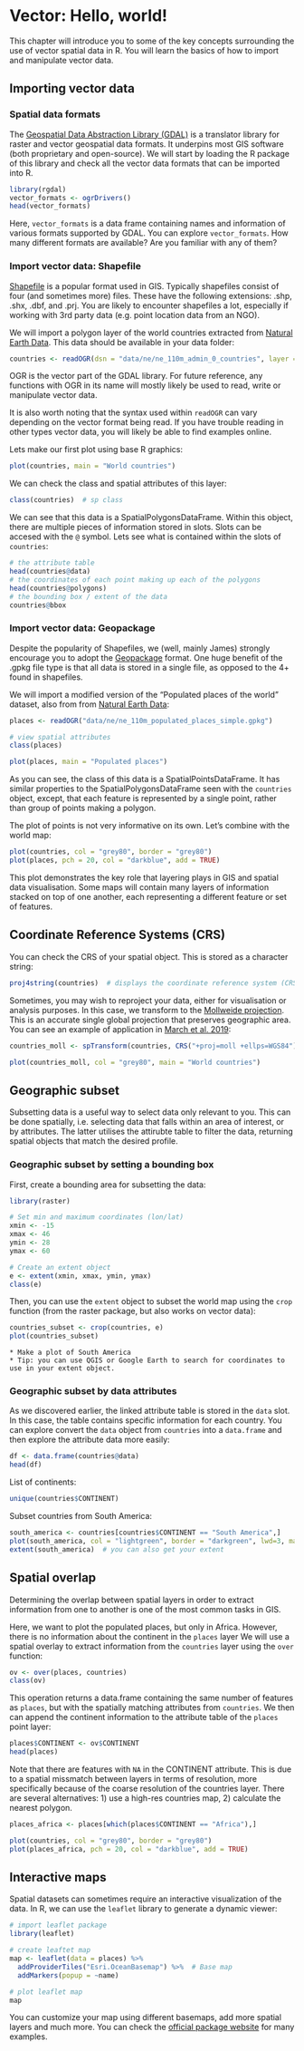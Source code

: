 # Vector: Hello, world!

This chapter will introduce you to some of the key concepts surrounding the use of vector spatial data in R. You will learn the basics of how to import and manipulate vector data.   

## Importing vector data


### Spatial data formats

The [Geospatial Data Abstraction Library (GDAL)](https://gdal.org/) is a translator library for raster and vector geospatial data formats. It underpins most GIS software (both proprietary and open-source). We will start by loading the R package of this library and check all the vector data formats that can be imported into R.

```r
library(rgdal)
vector_formats <- ogrDrivers()
head(vector_formats)
```

Here, `vector_formats` is a data frame containing names and information of various formats supported by GDAL. You can explore `vector_formats`. How many different formats are available? Are you familiar with any of them?

### Import vector data: Shapefile

[Shapefile](https://en.wikipedia.org/wiki/Shapefile) is a popular format used in GIS. Typically shapefiles consist of four (and sometimes more) files. These have the following extensions: .shp, .shx, .dbf, and .prj. You are likely to encounter shapefiles a lot, especially if working with 3rd party data (e.g. point location data from an NGO).

We will import a polygon layer of the world countries extracted from [Natural Earth Data](https://www.naturalearthdata.com/). This data should be available in your data folder:

```r
countries <- readOGR(dsn = "data/ne/ne_110m_admin_0_countries", layer = "ne_110m_admin_0_countries")
```

OGR is the vector part of the GDAL library. For future reference, any functions with OGR in its name will mostly likely be used to read, write or manipulate vector data. 

It is also worth noting that the syntax used within `readOGR` can vary depending on the vector format being read. If you have trouble reading in other types vector data, you will likely be able to find examples online.

Lets make our first plot using base R graphics:

```r
plot(countries, main = "World countries")
```

We can check the class and spatial attributes of this layer:

```r
class(countries)  # sp class
```

We can see that this data is a SpatialPolygonsDataFrame. Within this object, there are multiple pieces of information stored in slots. Slots can be accesed with the `@` symbol. Lets see what is contained within the slots of `countries`:

```r
# the attribute table
head(countries@data)
# the coordinates of each point making up each of the polygons
head(countries@polygons)
# the bounding box / extent of the data
countries@bbox
```


### Import vector data: Geopackage

Despite the popularity of Shapefiles, we (well, mainly James) strongly encourage you to adopt the [Geopackage](https://www.geopackage.org/) format. One huge benefit of the .gpkg file type is that all data is stored in a single file, as opposed to the 4+ found in shapefiles.

We will import a modified version of the "Populated places of the world" dataset, also from from [Natural Earth Data](https://www.naturalearthdata.com/):


```r
places <- readOGR("data/ne/ne_110m_populated_places_simple.gpkg")

# view spatial attributes
class(places)

plot(places, main = "Populated places")  
```

As you can see, the class of this data is a SpatialPointsDataFrame. It has similar properties to the SpatialPolygonsDataFrame seen with the `countries` object, except, that each feature is represented by a single point, rather than group of points making a polygon. 

The plot of points is not very informative on its own. Let's combine with the world map:

```r
plot(countries, col = "grey80", border = "grey80")
plot(places, pch = 20, col = "darkblue", add = TRUE)
```

This plot demonstrates the key role that layering plays in GIS and spatial data visualisation. Some maps will contain many layers of information stacked on top of one another, each representing a different feature or set of features. 




## Coordinate Reference Systems (CRS)

You can check the CRS of your spatial object. This is stored as a character string:

```r
proj4string(countries)  # displays the coordinate reference system (CRS)
```

Sometimes, you may wish to reproject your data, either for visualisation or analysis purposes. In this case, we transform to the [Mollweide projection](https://en.wikipedia.org/wiki/Mollweide_projection). This is an accurate single global projection that preserves geographic area. You can see an example of application in [March et al. 2019](https://doi.org/10.1111/gcb.14902):

```r
countries_moll <- spTransform(countries, CRS("+proj=moll +ellps=WGS84"))

plot(countries_moll, col = "grey80", main = "World countries")
```

## Geographic subset

Subsetting data is a useful way to select data only relevant to you. This can be done spatially, i.e. selecting data that falls within an area of interest, or by attributes. The latter utilises the attirubte table to filter the data, returning spatial objects that match the desired profile.  

### Geographic subset by setting a bounding box

First, create a bounding area for subsetting the data:

```r
library(raster)

# Set min and maximum coordinates (lon/lat)
xmin <- -15
xmax <- 46
ymin <- 28
ymax <- 60

# Create an extent object
e <- extent(xmin, xmax, ymin, ymax)
class(e)
```

Then, you can use the `extent` object to subset the world map using the `crop` function (from the raster package, but also works on vector data):

```r
countries_subset <- crop(countries, e)
plot(countries_subset)
```


```task
* Make a plot of South America
* Tip: you can use QGIS or Google Earth to search for coordinates to use in your extent object. 
```


### Geographic subset by data attributes

As we discovered earlier, the linked attribute table is stored in the `data` slot. In this case, the table contains specific information for each country. You can explore convert the `data` object from `countries` into a `data.frame` and then explore the attribute data more easily:

```r
df <- data.frame(countries@data)
head(df)
```

List of continents:

```r
unique(countries$CONTINENT)
```

Subset countries from South America:

```r
south_america <- countries[countries$CONTINENT == "South America",]
plot(south_america, col = "lightgreen", border = "darkgreen", lwd=3, main = "South America")
extent(south_america)  # you can also get your extent
```


## Spatial overlap

Determining the overlap between spatial layers in order to extract information from one to another is one of the most common tasks in GIS.

Here, we want to plot the populated places, but only in Africa. However, there is no information about the continent in the `places` layer We will use a spatial overlay to extract information from the `countries` layer using the `over` function:

```r
ov <- over(places, countries)
class(ov)
```

This operation returns a data.frame containing the same number of features as `places`, but with the spatially matching attributes from `countries`. We then can append the continent information to the attribute table of the `places` point layer:

```r
places$CONTINENT <- ov$CONTINENT
head(places)
```

Note that there are features with `NA` in the CONTINENT attribute. This is due to a spatial missmatch between layers in terms of resolution, more specifically because of the coarse resolution of the countries layer. There are several alternatives: 1) use a high-res countries map, 2) calculate the nearest polygon.

```r
places_africa <- places[which(places$CONTINENT == "Africa"),]

plot(countries, col = "grey80", border = "grey80")
plot(places_africa, pch = 20, col = "darkblue", add = TRUE)
```

## Interactive maps

Spatial datasets can sometimes require an interactive visualization of the data. In R, we can use the `leaflet` library to generate a dynamic viewer:

```r
# import leaflet package
library(leaflet)

# create leaftet map
map <- leaflet(data = places) %>%
  addProviderTiles("Esri.OceanBasemap") %>%  # Base map
  addMarkers(popup = ~name)

# plot leaflet map
map
```

You can customize your map using different basemaps, add more spatial layers and much more. You can check the [official package website](https://rstudio.github.io/leaflet/) for many examples.